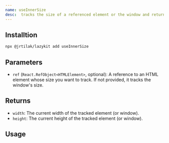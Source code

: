 ```yaml
---
name: useInnerSize
desc:  tracks the size of a referenced element or the window and returns its width and height, updating on window resize.
---
```



<CodePreview methodName="useInnerSize"/>

## Installtion

```bash
npx @jrtilak/lazykit add useInnerSize
```

## Parameters

- `ref` (`React.RefObject<HTMLElement>`, optional): A reference to an HTML element whose size you want to track. If not provided, it tracks the window's size.

## Returns

- `width`: The current width of the tracked element (or window).
- `height`: The current height of the tracked element (or window).


## Usage

<ComponentPreview methodName="useInnerSize" exampleName="inner-size"/>